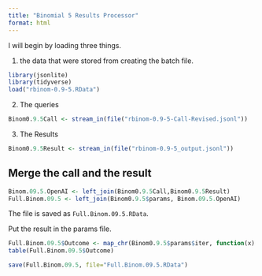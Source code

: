 ```yaml
---
title: "Binomial 5 Results Processor"
format: html
---
```


I will begin by loading three things.  

1. the data that were stored from creating the batch file.

```r
library(jsonlite)
library(tidyverse)
load("rbinom-0.9-5.RData")
```

2. The queries

```r
Binom0.9.5Call <- stream_in(file("rbinom-0.9-5-Call-Revised.jsonl"))
```

3. The Results

```r
Binom0.9.5Result <- stream_in(file("rbinom-0.9-5_output.jsonl"))
```

## Merge the call and the result

```r
Binom.09.5.OpenAI <- left_join(Binom0.9.5Call,Binom0.9.5Result)
Full.Binom.09.5 <- left_join(Binom0.9.5$params, Binom.09.5.OpenAI)
```

The file is saved as `Full.Binom.09.5.RData`.

Put the result in the params file.

```r
Full.Binom.09.5$Outcome <- map_chr(Binom0.9.5$params$iter, function(x) { unlist(Binom0.9.5Result$response$body$choices[[x]][[2]][2]) })
table(Full.Binom.09.5$Outcome)
```

```r
save(Full.Binom.09.5, file="Full.Binom.09.5.RData")
```

